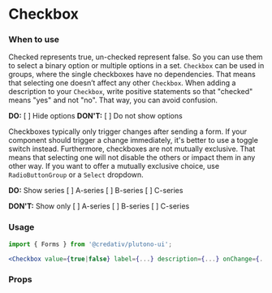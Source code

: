 
<Meta title="MDX|Checkbox" component={Checkbox} />

# Checkbox

### When to use

Checked represents true, un-checked represent false. So you can use them to select a binary option or multiple options in a set. `Checkbox` can be used in groups, where the single checkboxes have no dependencies. That means that selecting one doesn’t affect any other `Checkbox`. When adding a description to your `Checkbox`, write positive statements so that "checked" means "yes" and not "no". That way, you can avoid confusion.

**DO:** [ ] Hide options
**DON'T:** [ ] Do not show options

Checkboxes typically only trigger changes after sending a form. If your component should trigger a change immediately, it's better to use a toggle switch instead. Furthermore, checkboxes are not mutually exclusive. That means that selecting one will not disable the others or impact them in any other way. If you want to offer a mutually exclusive choice, use `RadioButtonGroup` or a `Select` dropdown.

**DO:**
Show series
[ ] A-series
[ ] B-series
[ ] C-series

**DON'T:**
Show only
[ ] A-series
[ ] B-series
[ ] C-series

### Usage

```jsx
import { Forms } from '@credativ/plutono-ui';

<Checkbox value={true|false} label={...} description={...} onChange={...} />
```

### Props

<Props of={Checkbox} />
